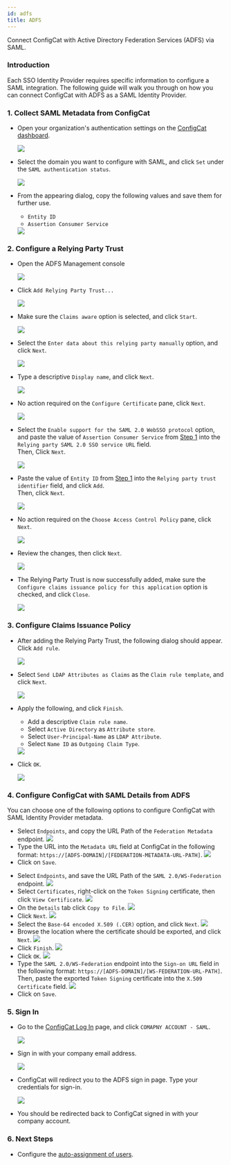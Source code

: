 ```yaml
---
id: adfs
title: ADFS
---
```



Connect ConfigCat with Active Directory Federation Services (ADFS) via SAML.

### Introduction
Each SSO Identity Provider requires specific information to configure a SAML integration. The following guide will walk you through on how you can connect ConfigCat with ADFS as a SAML Identity Provider.

### 1. Collect SAML Metadata from ConfigCat
- Open your organization's authentication settings on the <a href="https://app.configcat.com/organization/authentication" target="_blank">ConfigCat dashboard</a>.

  <img class="saml-tutorial-img" src="/static/assets/saml/dashboard/authentication.png" />

- Select the domain you want to configure with SAML, and click `Set` under the `SAML authentication status`.

  <img class="saml-tutorial-img" src="/static/assets/saml/dashboard/domains.png" />

- From the appearing dialog, copy the following values and save them for further use.
    - `Entity ID`
    - `Assertion Consumer Service`

    <img class="saml-tutorial-img" src="/static/assets/saml/dashboard/saml_config.png" />

### 2. Configure a Relying Party Trust

- Open the ADFS Management console

  <img class="saml-tutorial-img" src="/static/assets/saml/adfs/1_open_adfs.png" />

- Click `Add Relying Party Trust...`

  <img class="saml-tutorial-img" src="/static/assets/saml/adfs/2_add_relying_party.png" />

- Make sure the `Claims aware` option is selected, and click `Start`.

  <img class="saml-tutorial-img" src="/static/assets/saml/adfs/3_claims_aware.png" />

- Select the `Enter data about this relying party manually` option, and click `Next`.

  <img class="saml-tutorial-img" src="/static/assets/saml/adfs/4_manual_metadata.png" />

- Type a descriptive `Display name`, and click `Next`.

  <img class="saml-tutorial-img" src="/static/assets/saml/adfs/5_name.png" />

- No action required on the `Configure Certificate` pane, click `Next`.

  <img class="saml-tutorial-img" src="/static/assets/saml/adfs/6_configure_cert.png" />

- Select the `Enable support for the SAML 2.0 WebSSO protocol` option, and paste the value of `Assertion Consumer Service` from [Step 1](#1-collect-saml-metadata-from-configcat) into the `Relying party SAML 2.0 SSO service URL` field.  
Then, Click `Next`.

  <img class="saml-tutorial-img" src="/static/assets/saml/adfs/7_acs_url.png" />

- Paste the value of `Entity ID` from [Step 1](#1-collect-saml-metadata-from-configcat) into the `Relying party trust identifier` field, and click `Add`.  
Then, click `Next`.

  <img class="saml-tutorial-img" src="/static/assets/saml/adfs/8_add_entity_id.png" />

- No action required on the `Choose Access Control Policy` pane, click `Next`.

  <img class="saml-tutorial-img" src="/static/assets/saml/adfs/9_access_control_policy.png" />

- Review the changes, then click `Next`.

  <img class="saml-tutorial-img" src="/static/assets/saml/adfs/10_ready_to_add_trust.png" />

- The Relying Party Trust is now successfully added, make sure the `Configure claims issuance policy for this application` option is checked, and click `Close`.

  <img class="saml-tutorial-img" src="/static/assets/saml/adfs/11_finish_party.png" />

### 3. Configure Claims Issuance Policy

- After adding the Relying Party Trust, the following dialog should appear.  
Click `Add rule`.

  <img class="saml-tutorial-img" src="/static/assets/saml/adfs/12_edit_claims.png" />

- Select `Send LDAP Attributes as Claims` as the `Claim rule template`, and click `Next`.

  <img class="saml-tutorial-img" src="/static/assets/saml/adfs/13_ldap_claims.png" />

- Apply the following, and click `Finish`.
    - Add a descriptive `Claim rule name`.
    - Select `Active Directory` as `Attribute store`.
    - Select `User-Principal-Name` as `LDAP Attribute`.
    - Select `Name ID` as `Outgoing Claim Type`.

  <img class="saml-tutorial-img" src="/static/assets/saml/adfs/14_unc_to_nameid.png" />

- Click `OK`.

  <img class="saml-tutorial-img" src="/static/assets/saml/adfs/15_finish_claims.png" />

### 4. Configure ConfigCat with SAML Details from ADFS

You can choose one of the following options to configure ConfigCat with SAML Identity Provider metadata.

<Tabs>
  <TabItem value="metadataUrl" label="Metadata URL" default>
    <ul>
      <li>
        Select <code>Endpoints</code>, and copy the URL Path of the <code>Federation Metadata</code> endpoint.
        <img class="saml-tutorial-img" src="/static/assets/saml/adfs/metadata_url.png" />
      </li>
      <li>
        Type the URL into the <code>Metadata URL</code> field at ConfigCat in the following format: <code>https://[ADFS-DOMAIN]/[FEDERATION-METADATA-URL-PATH]</code>.
        <img class="saml-tutorial-img" src="/static/assets/saml/adfs/cc_metadata.png" />
      </li>
      <li>
        Click on <code>Save</code>.
      </li>
    </ul>
  </TabItem>
  <TabItem value="manual" label="Manual Configuration">
    <ul>
      <li>
        Select <code>Endpoints</code>, and save the URL Path of the <code>SAML 2.0/WS-Federation</code> endpoint.
        <img class="saml-tutorial-img" src="/static/assets/saml/adfs/login_url.png" />
      </li>
      <li>
        Select <code>Certificates</code>, right-click on the <code>Token Signing</code> certificate, then click <code>View Certificate</code>.
        <img class="saml-tutorial-img" src="/static/assets/saml/adfs/view_cert.png" />
      </li>
      <li>
        On the <code>Details</code> tab click <code>Copy to File</code>.
        <img class="saml-tutorial-img" src="/static/assets/saml/adfs/copy_cert_to_file.png" />
      </li>
      <li>
        Click <code>Next</code>.
        <img class="saml-tutorial-img" src="/static/assets/saml/adfs/cert_wizard.png" />
      </li>
      <li>
        Select the <code>Base-64 encoded X.509 (.CER)</code> option, and click <code>Next</code>.
        <img class="saml-tutorial-img" src="/static/assets/saml/adfs/cert_export_base64.png" />
      </li>
      <li>
        Browse the location where the certificate should be exported, and click <code>Next</code>.
        <img class="saml-tutorial-img" src="/static/assets/saml/adfs/cert_name.png" />
      </li>
      <li>
        Click <code>Finish</code>.
        <img class="saml-tutorial-img" src="/static/assets/saml/adfs/cert_finish.png" />
      </li>
      <li>
        Click <code>OK</code>.
        <img class="saml-tutorial-img" src="/static/assets/saml/adfs/cert_export_ok.png" />
      </li>
      <li>
        Type the <code>SAML 2.0/WS-Federation</code> endpoint into the <code>Sign-on URL</code> field in the following format: <code>https://[ADFS-DOMAIN]/[WS-FEDERATION-URL-PATH]</code>.
        Then, paste the exported <code>Token Signing</code> certificate into the <code>X.509 Certificate</code> field.
        <img class="saml-tutorial-img" src="/static/assets/saml/adfs/cc_manual.png" />
      </li>
      <li>
        Click on <code>Save</code>.
      </li>
    </ul>
  </TabItem>
</Tabs>

### 5. Sign In
- Go to the <a href="https://app.configcat.com/login" target="_blank">ConfigCat Log In</a> page, and click `COMAPNY ACCOUNT - SAML`.
  
  <img class="saml-tutorial-img" src="/static/assets/saml/dashboard/saml_login.png" />

- Sign in with your company email address.

  <img class="saml-tutorial-img" src="/static/assets/saml/dashboard/company_email.png" />

- ConfigCat will redirect you to the ADFS sign in page. Type your credentials for sign-in.

  <img class="saml-tutorial-img" src="/static/assets/saml/adfs/login.png" />

- You should be redirected back to ConfigCat signed in with your company account.

### 6. Next Steps

- Configure the [auto-assignment of users](../../auto-assign-users).